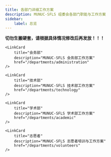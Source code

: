 ```yaml
---
title: 各部门详细工作方案
description: MUNUC-SFLS 组委会各部门职能与工作方案
sidebar:
    label: 总览
---
```



**切勿生搬硬套，请根据具体情况修改后再发放！！！**

<CardGrid>
    <LinkCard
        title="组织部"
        description="MUNUC-SFLS 组织部工作方案"
        href="/departments/organization"
    />

    <LinkCard
        title="会务部"
        description="MUNUC-SFLS 会务部工作方案"
        href="/departments/administration"
    />

    <LinkCard
        title="技术部"
        description="MUNUC-SFLS 技术部工作方案"
        href="/departments/technology"
    />

    <LinkCard
        title="学术部"
        description="MUNUC-SFLS 学术部工作方案"
        href="/departments/academic"
    />

    <LinkCard
        title="志愿者"
        description="MUNUC-SFLS 志愿者培训与工作方案"
        href="/departments/volunteers"
    />
</CardGrid>